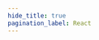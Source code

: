 ```yaml
---
hide_title: true
pagination_label: React
---
```



<FeatureIcon src={react} alt="React" title="React" />
<LinkList
  srcList={[
    {
      title: "DOM",
      link: "/docs/react/dom",
      src: react,
      alt: "DOM",
    },
    {
      title: "Solutions",
      link: "/docs/react/solutions",
      src: react,
      alt: "Solutions",
    },
    {
      title: "Experience",
      link: "/docs/react/experience",
      src: react,
      alt: "Experience",
    },
  ]}
/>
